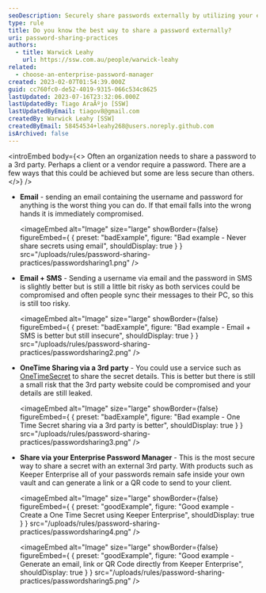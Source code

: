 ```yaml
---
seoDescription: Securely share passwords externally by utilizing your enterprise password manager's one-time secret sharing feature.
type: rule
title: Do you know the best way to share a password externally?
uri: password-sharing-practices
authors:
  - title: Warwick Leahy
    url: https://ssw.com.au/people/warwick-leahy
related:
  - choose-an-enterprise-password-manager
created: 2023-02-07T01:54:39.000Z
guid: cc760fc0-de52-4019-9315-066c534c8625
lastUpdated: 2023-07-16T23:32:06.000Z
lastUpdatedBy: Tiago AraÃºjo [SSW]
lastUpdatedByEmail: tiagov8@gmail.com
createdBy: Warwick Leahy [SSW]
createdByEmail: 58454534+leahy268@users.noreply.github.com
isArchived: false
---
```


<introEmbed
  body={<>
Often an organization needs to share a password to a 3rd party. Perhaps a client or a vendor require a password. There are a few ways that this could be achieved but some are less secure than others.
  </>}
/>
- **Email** - sending an email containing the username and password for anything is the worst thing you can do. If that email falls into the wrong hands it is immediately compromised.

  <imageEmbed
  alt="Image"
  size="large"
  showBorder={false}
  figureEmbed={ {
    preset: "badExample",
    figure: "Bad example - Never share secrets using email",
    shouldDisplay: true
  } }
  src="/uploads/rules/password-sharing-practices/passwordsharing1.png"
/>

- **Email + SMS** - Sending a username via email and the password in SMS is slightly better but is still a little bit risky as both services could be compromised and often people sync their messages to their PC, so this is still too risky.

  <imageEmbed
  alt="Image"
  size="large"
  showBorder={false}
  figureEmbed={ {
    preset: "badExample",
    figure: "Bad example - Email + SMS is better but still insecure",
    shouldDisplay: true
  } }
  src="/uploads/rules/password-sharing-practices/passwordsharing2.png"
/>

- **OneTime Sharing via a 3rd party** - You could use a service such as [OneTimeSecret](https://onetimesecret.com) to share the secret details. This is better but there is still a small risk that the 3rd party website could be compromised and your details are still leaked.

  <imageEmbed
  alt="Image"
  size="large"
  showBorder={false}
  figureEmbed={ {
    preset: "badExample",
    figure: "Bad example - One Time Secret sharing via a 3rd party is better",
    shouldDisplay: true
  } }
  src="/uploads/rules/password-sharing-practices/passwordsharing3.png"
/>

- **Share via your Enterprise Password Manager** - This is the most secure way to share a secret with an external 3rd party. With products such as Keeper Enterprise all of your passwords remain safe inside your own vault and can generate a link or a QR code to send to your client.

  <imageEmbed
  alt="Image"
  size="large"
  showBorder={false}
  figureEmbed={ {
    preset: "goodExample",
    figure: "Good example - Create a One Time Secret using Keeper Enterprise",
    shouldDisplay: true
  } }
  src="/uploads/rules/password-sharing-practices/passwordsharing4.png"
/>

  <imageEmbed
  alt="Image"
  size="large"
  showBorder={false}
  figureEmbed={ {
    preset: "goodExample",
    figure: "Good example - Generate an email, link or QR Code directly from Keeper Enterprise",
    shouldDisplay: true
  } }
  src="/uploads/rules/password-sharing-practices/passwordsharing5.png"
/>
